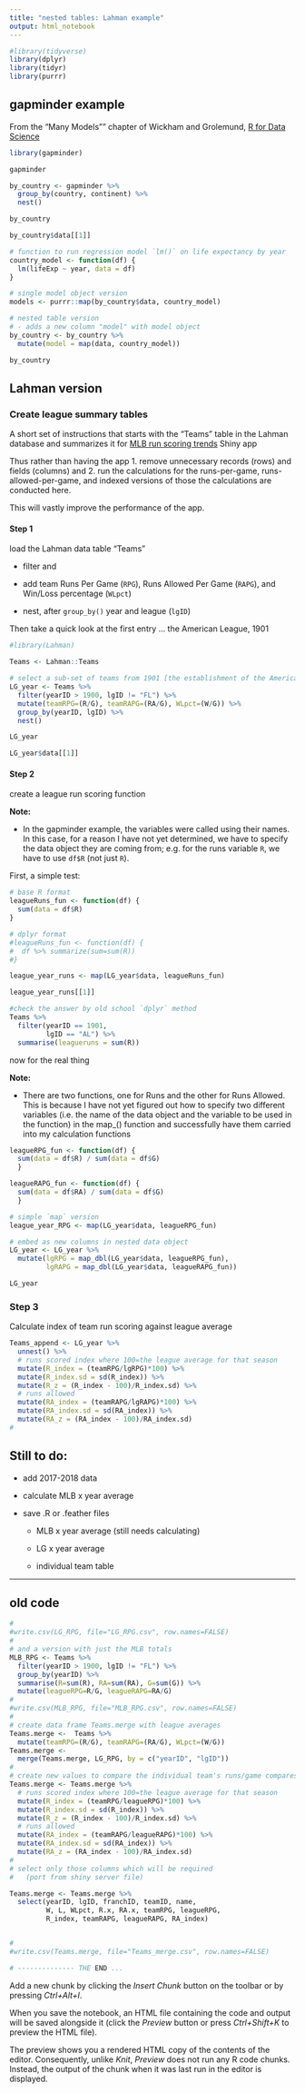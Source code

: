 ```yaml
---
title: "nested tables: Lahman example"
output: html_notebook
---
```





```r

#library(tidyverse)
library(dplyr)
library(tidyr)
library(purrr)


```


## gapminder example

From the "Many Models"" chapter of Wickham and Grolemund, [R for Data Science](https://r4ds.had.co.nz/many-models.html)


```r

library(gapminder)

gapminder

by_country <- gapminder %>%
  group_by(country, continent) %>%
  nest()

by_country

by_country$data[[1]]

# function to run regression model `lm()` on life expectancy by year
country_model <- function(df) {
  lm(lifeExp ~ year, data = df)
}

# single model object version
models <- purrr::map(by_country$data, country_model)

# nested table version
# - adds a new column "model" with model object
by_country <- by_country %>%
  mutate(model = map(data, country_model))

by_country

```



## Lahman version

### Create league summary tables

A short set of instructions that starts with the "Teams" table in the Lahman database
and summarizes it for [MLB run scoring trends](https://monkmanmh.shinyapps.io/MLBrunscoring_shiny/) Shiny app

Thus rather than having the app 
1. remove unnecessary records (rows) and fields (columns) and
2. run the calculations for the runs-per-game, runs-allowed-per-game, and indexed versions of those
the calculations are conducted here.

This will vastly improve the performance of the app.


#### Step 1

load the Lahman data table "Teams"

- filter and 

- add team Runs Per Game (`RPG`), Runs Allowed Per Game (`RAPG`), and Win/Loss percentage (`WLpct`)

- nest, after `group_by()` year and league (`lgID`)


Then take a quick look at the first entry ... the American League, 1901

```r

#library(Lahman)

Teams <- Lahman::Teams

# select a sub-set of teams from 1901 [the establishment of the American League] forward to most recent year
LG_year <- Teams %>%
  filter(yearID > 1900, lgID != "FL") %>%
  mutate(teamRPG=(R/G), teamRAPG=(RA/G), WLpct=(W/G)) %>%
  group_by(yearID, lgID) %>%
  nest()

LG_year

LG_year$data[[1]]

```



#### Step 2

create a league run scoring function

**Note:**

- In the gapminder example, the variables were called using their names. In this case, for a reason I have not yet determined, we have to specify the data object they are coming from; e.g. for the runs variable `R`, we have to use `df$R` (not just `R`). 


First, a simple test:

```r

# base R format
leagueRuns_fun <- function(df) {
  sum(data = df$R)
}

# dplyr format
#leagueRuns_fun <- function(df) {
#  df %>% summarize(sum=sum(R))
#}

league_year_runs <- map(LG_year$data, leagueRuns_fun)

league_year_runs[[1]]

#check the answer by old school `dplyr` method
Teams %>%
  filter(yearID == 1901,
         lgID == "AL") %>%
  summarise(leagueruns = sum(R))

```


now for the real thing

**Note:**

- There are two functions, one for Runs and the other for Runs Allowed. This is because I have not yet figured out how to specify two different variables (i.e. the name of the data object and the variable to be used in the function) in the map_() function and successfully have them carried into my calculation functions

```r


leagueRPG_fun <- function(df) {
  sum(data = df$R) / sum(data = df$G)
  }

leagueRAPG_fun <- function(df) {
  sum(data = df$RA) / sum(data = df$G)
  }

# simple `map` version
league_year_RPG <- map(LG_year$data, leagueRPG_fun)

# embed as new columns in nested data object
LG_year <- LG_year %>%
  mutate(lgRPG = map_dbl(LG_year$data, leagueRPG_fun),
         lgRAPG = map_dbl(LG_year$data, leagueRAPG_fun))

LG_year

```


### Step 3

Calculate index of team run scoring against league average 

```r

Teams_append <- LG_year %>%
  unnest() %>%
  # runs scored index where 100=the league average for that season
  mutate(R_index = (teamRPG/lgRPG)*100) %>%
  mutate(R_index.sd = sd(R_index)) %>%
  mutate(R_z = (R_index - 100)/R_index.sd) %>%
  # runs allowed
  mutate(RA_index = (teamRAPG/lgRAPG)*100) %>%
  mutate(RA_index.sd = sd(RA_index)) %>%
  mutate(RA_z = (RA_index - 100)/RA_index.sd)
#

```


## Still to do:

- add 2017-2018 data

- calculate MLB x year average


- save .R or .feather files 

  - MLB x year average (still needs calculating)
  
  - LG x year average
  
  - individual team table


***

## old code

```r

#
#write.csv(LG_RPG, file="LG_RPG.csv", row.names=FALSE)
#
# and a version with just the MLB totals
MLB_RPG <- Teams %>%
  filter(yearID > 1900, lgID != "FL") %>%
  group_by(yearID) %>%
  summarise(R=sum(R), RA=sum(RA), G=sum(G)) %>%
  mutate(leagueRPG=R/G, leagueRAPG=RA/G)
#
#write.csv(MLB_RPG, file="MLB_RPG.csv", row.names=FALSE)
#
# create data frame Teams.merge with league averages
Teams.merge <-  Teams %>%
  mutate(teamRPG=(R/G), teamRAPG=(RA/G), WLpct=(W/G)) 
Teams.merge <- 
  merge(Teams.merge, LG_RPG, by = c("yearID", "lgID"))
#
# create new values to compare the individual team's runs/game compares to the league average that season
Teams.merge <- Teams.merge %>%
  # runs scored index where 100=the league average for that season
  mutate(R_index = (teamRPG/leagueRPG)*100) %>%
  mutate(R_index.sd = sd(R_index)) %>%
  mutate(R_z = (R_index - 100)/R_index.sd) %>%
  # runs allowed
  mutate(RA_index = (teamRAPG/leagueRAPG)*100) %>%
  mutate(RA_index.sd = sd(RA_index)) %>%
  mutate(RA_z = (RA_index - 100)/RA_index.sd)
#
# select only those columns which will be required
#   (port from shiny server file)

Teams.merge <- Teams.merge %>%
  select(yearID, lgID, franchID, teamID, name, 
         W, L, WLpct, R.x, RA.x, teamRPG, leagueRPG, 
         R_index, teamRAPG, leagueRAPG, RA_index)


#
#write.csv(Teams.merge, file="Teams_merge.csv", row.names=FALSE)

# -------------- THE END ...

```

Add a new chunk by clicking the *Insert Chunk* button on the toolbar or by pressing *Ctrl+Alt+I*.

When you save the notebook, an HTML file containing the code and output will be saved alongside it (click the *Preview* button or press *Ctrl+Shift+K* to preview the HTML file).

The preview shows you a rendered HTML copy of the contents of the editor. Consequently, unlike *Knit*, *Preview* does not run any R code chunks. Instead, the output of the chunk when it was last run in the editor is displayed.
